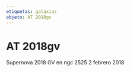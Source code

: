 ```yaml
---
etiquetas: galaxias
objeto: AT 2018gv
---
```


# AT 2018gv

<Imagen
  src="registro/at2018-gv_20180202_1_at2018gv_20180202_i88.jpg"
  fecha="20180202"
/>

Supernova 2018 GV en ngc 2525 2 febrero 2018